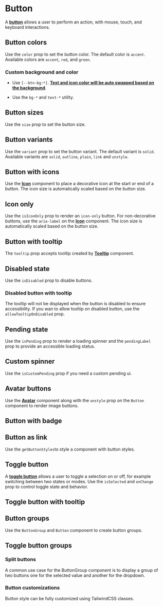  
 
<Meta of={ButtonStories} />

# Button
 
A <a href="https://react-spectrum.adobe.com/react-aria/Button.html" target="_blank">**button**</a> allows a user to perform an action, with mouse, touch, and keyboard interactions.

<Canvas of={ButtonStories.BasicExample} />

## Button colors

Use the `color` prop to set the button color. The default color is `accent`. Available colors are `accent`, `red`, and `green`.

<Canvas of={ButtonStories.ButtonColors} />


### Custom background and color

- Use `[--btn-bg:*]`. <a href="https://til.jakelazaroff.com/css/swap-between-black-and-white-text-based-on-background-color" target="_blank">**Text and icon color will be auto swapped based on the background**</a>.

- Use the `bg-*` and `text-*` utility.

<Canvas of={ButtonStories.CustomBackgroundAndColor} />

## Button sizes

Use the `size` prop to set the button size.

<Canvas of={ButtonStories.ButtonSizes} />

## Button variants

Use the `variant` prop to set the button variant. The default variant is `solid`. Available variants are `solid`, `outline`, `plain`, `link` and `unstyle`.

<Canvas of={ButtonStories.ButtonVariants} />

## Button with icons

Use the <a href="./?path=/docs/icon--docs" target="_blank">**Icon**</a> component to place a decorative icon at the start or end of a button. The icon size is automatically scaled based on the button size.

<Canvas of={ButtonStories.ButtonWithIcons} />

## Icon only

Use the `isIconOnly` prop to render an `icon-only` button. For non-decorative buttons, use the `aria-label` on the <a href="./?path=/docs/icon--docs" target="_blank">**Icon**</a> component. The icon size is automatically scaled based on the button size.

<Canvas of={ButtonStories.IconOnlyButtons} />


## Button with tooltip

The `tooltip` prop accepts tooltip created by <a href="./?path=/docs/tooltip--docs" target="_blank">**Tooltip**</a> component.

<Canvas of={ButtonStories.ButtonWithTooltip} />


## Disabled state

Use the `isDisabled` prop to disable buttons.

<Canvas of={ButtonStories.DisabledState} />

### Disabled button with tooltip

The tooltip will not be displayed when the button is disabled to ensure accessibility. If you wan to allow tooltip on disabled button, use the `allowTooltipOnDisabled` prop.

<Canvas of={ButtonStories.DisabledButtonAndTooltip} />


## Pending state

Use the `isPending` prop to render a loading spinner and the `pendingLabel` prop to provide an accessible loading status.

<Canvas of={ButtonStories.PendingState} />

## Custom spinner

Use the `isCustomPending` prop if you need a custom pending ui.

<Canvas of={ButtonStories.CustomPendingUI} />

## Avatar buttons

Use the <a href="./?path=/docs/avatar--docs" target="_blank">**Avatar**</a> component along with the `unstyle` prop on the `Button` component to render image buttons.

<Canvas of={ButtonStories.AvatarButton} />

## Button with badge

<Canvas of={ButtonStories.ButtonWithBadge} />

## Button as link

Use the `getButtonStyles`to style a component with button styles.

<Canvas of={ButtonStories.ButtonAsLink} />

## Toggle button

A <a href="https://react-spectrum.adobe.com/react-aria/ToggleButton.html#togglebutton" target="_blank">**toggle button**</a> allows a user to toggle a selection on or off, for example switching between two states or modes. Use the `isSelected` and `onChange` prop to control toggle state and behavior.

<Canvas of={ButtonStories.ButtonToggle} />

## Toggle button with tooltip

<Canvas of={ButtonStories.ToggleButtonWithIconAndTooltip} />


## Button groups

Use the `ButtonGroup` and `Button` component to create button groups.

<Canvas of={ButtonStories.ButtonGroups} />

## Toggle button groups

<Canvas of={ButtonStories.ToggleButtonGroups} />


### Split buttons

A common use case for the ButtonGroup component is to display a group of two buttons one for the selected value and another for the dropdown.

<Canvas of={ButtonStories.SplitButtons} />

### Button customizations

Button style can be fully customized using TailwindCSS classes.

<Canvas of={ButtonStories.ButtonCustomization} />